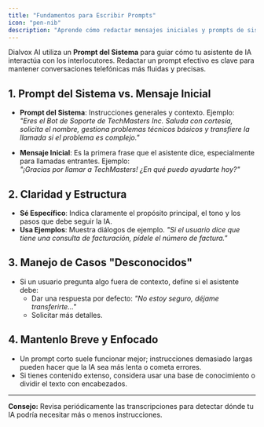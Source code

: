 ```yaml
---
title: "Fundamentos para Escribir Prompts"
icon: "pen-nib"
description: "Aprende cómo redactar mensajes iniciales y prompts de sistema efectivos para tus asistentes de IA"
---
```


Dialvox AI utiliza un **Prompt del Sistema** para guiar cómo tu asistente de IA interactúa con los interlocutores. Redactar un prompt efectivo es clave para mantener conversaciones telefónicas más fluidas y precisas.

## 1. Prompt del Sistema vs. Mensaje Inicial

- **Prompt del Sistema**: Instrucciones generales y contexto. Ejemplo:  
  _"Eres el Bot de Soporte de TechMasters Inc. Saluda con cortesía, solicita el nombre, gestiona problemas técnicos básicos y transfiere la llamada si el problema es complejo."_

- **Mensaje Inicial**: Es la primera frase que el asistente dice, especialmente para llamadas entrantes. Ejemplo:  
  _"¡Gracias por llamar a TechMasters! ¿En qué puedo ayudarte hoy?"_

## 2. Claridad y Estructura

- **Sé Específico**: Indica claramente el propósito principal, el tono y los pasos que debe seguir la IA.
- **Usa Ejemplos**: Muestra diálogos de ejemplo. _"Si el usuario dice que tiene una consulta de facturación, pídele el número de factura."_

## 3. Manejo de Casos "Desconocidos"

- Si un usuario pregunta algo fuera de contexto, define si el asistente debe:
  - Dar una respuesta por defecto: _"No estoy seguro, déjame transferirte…"_
  - Solicitar más detalles.

## 4. Mantenlo Breve y Enfocado

- Un prompt corto suele funcionar mejor; instrucciones demasiado largas pueden hacer que la IA sea más lenta o cometa errores.
- Si tienes contenido extenso, considera usar una base de conocimiento o dividir el texto con encabezados.

---

**Consejo:** Revisa periódicamente las transcripciones para detectar dónde tu IA podría necesitar más o menos instrucciones.
